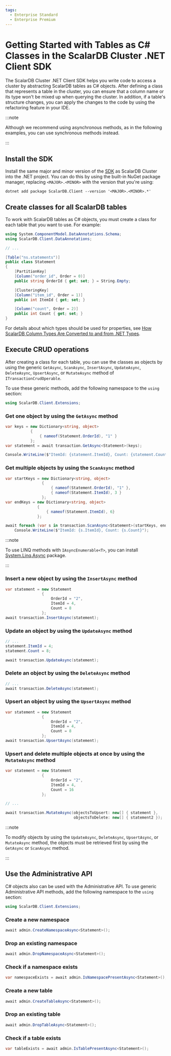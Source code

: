 ```yaml
---
tags:
  - Enterprise Standard
  - Enterprise Premium
---
```


# Getting Started with Tables as C# Classes in the ScalarDB Cluster .NET Client SDK

The ScalarDB Cluster .NET Client SDK helps you write code to access a cluster by abstracting ScalarDB tables as C# objects. After defining a class that represents a table in the cluster, you can ensure that a column name or its type won't be mixed up when querying the cluster. In addition, if a table's structure changes, you can apply the changes to the code by using the refactoring feature in your IDE.

:::note

Although we recommend using asynchronous methods, as in the following examples, you can use synchronous methods instead.

:::

## Install the SDK

Install the same major and minor version of the [SDK](https://www.nuget.org/packages/ScalarDB.Client) as ScalarDB Cluster into the .NET project. You can do this by using the built-in NuGet package manager, replacing `<MAJOR>.<MINOR>` with the version that you're using:

```console
dotnet add package ScalarDB.Client --version '<MAJOR>.<MINOR>.*'
```

## Create classes for all ScalarDB tables

To work with ScalarDB tables as C# objects, you must create a class for each table that you want to use. For example:

```c#
using System.ComponentModel.DataAnnotations.Schema;
using ScalarDB.Client.DataAnnotations;

// ...

[Table("ns.statements")]
public class Statement
{
    [PartitionKey]
    [Column("order_id", Order = 0)]
    public string OrderId { get; set; } = String.Empty;

    [ClusteringKey]
    [Column("item_id", Order = 1)]
    public int ItemId { get; set; }

    [Column("count", Order = 2)]
    public int Count { get; set; }
}
```

For details about which types should be used for properties, see [How ScalarDB Column Types Are Converted to and from .NET Types](common-reference.mdx#how-scalardb-column-types-are-converted-to-and-from-net-types).

## Execute CRUD operations

After creating a class for each table, you can use the classes as objects by using the generic `GetAsync`, `ScanAsync`, `InsertAsync`, `UpdateAsync`, `DeleteAsync`, `UpsertAsync`, or `MutateAsync` method of `ITransactionCrudOperable`.

To use these generic methods, add the following namespace to the `using` section:

```c#
using ScalarDB.Client.Extensions;
```

### Get one object by using the `GetAsync` method

```c#
var keys = new Dictionary<string, object>
           {
               { nameof(Statement.OrderId), "1" }
           };
var statement = await transaction.GetAsync<Statement>(keys);

Console.WriteLine($"ItemId: {statement.ItemId}, Count: {statement.Count}");
```

### Get multiple objects by using the `ScanAsync` method

```c#
var startKeys = new Dictionary<string, object>
                {
                    { nameof(Statement.OrderId), "1" },
                    { nameof(Statement.ItemId), 3 }
                };
var endKeys = new Dictionary<string, object>
              {
                  { nameof(Statement.ItemId), 6}
              };

await foreach (var s in transaction.ScanAsync<Statement>(startKeys, endKeys))
    Console.WriteLine($"ItemId: {s.ItemId}, Count: {s.Count}");
```

:::note

To use LINQ methods with `IAsyncEnumerable<T>`, you can install [System.Linq.Async](https://www.nuget.org/packages/System.Linq.Async/) package.

:::

### Insert a new object by using the `InsertAsync` method

```c#
var statement = new Statement
                {
                    OrderId = "2",
                    ItemId = 4,
                    Count = 8
                };
await transaction.InsertAsync(statement);
```

### Update an object by using the `UpdateAsync` method

```c#
// ...
statement.ItemId = 4;
statement.Count = 8;

await transaction.UpdateAsync(statement);
```

### Delete an object by using the `DeleteAsync` method

```c#
// ...
await transaction.DeleteAsync(statement);
```

### Upsert an object by using the `UpsertAsync` method

```c#
var statement = new Statement
                {
                    OrderId = "2",
                    ItemId = 4,
                    Count = 8
                };
await transaction.UpsertAsync(statement);
```

### Upsert and delete multiple objects at once by using the `MutateAsync` method

```c#
var statement = new Statement
                {
                    OrderId = "2",
                    ItemId = 4,
                    Count = 16
                };

// ...

await transaction.MutateAsync(objectsToUpsert: new[] { statement },
                              objectsToDelete: new[] { statement2 });
```

:::note

To modify objects by using the `UpdateAsync`, `DeleteAsync`, `UpsertAsync`, or `MutateAsync` method, the objects must be retrieved first by using the `GetAsync` or `ScanAsync` method.

:::

## Use the Administrative API

C# objects also can be used with the Administrative API. To use generic Administrative API methods, add the following namespace to the `using` section:

```c#
using ScalarDB.Client.Extensions;
```

### Create a new namespace

```c#
await admin.CreateNamespaceAsync<Statement>();
```

### Drop an existing namespace

```c#
await admin.DropNamespaceAsync<Statement>();
```

### Check if a namespace exists

```c#
var namespaceExists = await admin.IsNamespacePresentAsync<Statement>();
```

### Create a new table

```c#
await admin.CreateTableAsync<Statement>();
```

### Drop an existing table

```c#
await admin.DropTableAsync<Statement>();
```

### Check if a table exists

```c#
var tableExists = await admin.IsTablePresentAsync<Statement>();
```
